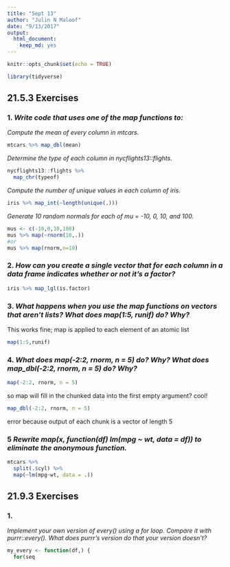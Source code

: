 ```yaml
---
title: "Sept 13"
author: "Julin N Maloof"
date: "9/13/2017"
output: 
  html_document: 
    keep_md: yes
---
```


```r
knitr::opts_chunk$set(echo = TRUE)
```


```r
library(tidyverse)
```

## 21.5.3 Exercises

### 1. _Write code that uses one of the map functions to:_

_Compute the mean of every column in mtcars._

```r
mtcars %>% map_dbl(mean)
```

_Determine the type of each column in nycflights13::flights._

```r
nycflights13::flights %>%
  map_chr(typeof)
```

_Compute the number of unique values in each column of iris._

```r
iris %>% map_int(~length(unique(.)))
```

_Generate 10 random normals for each of $mu$ = -10, 0, 10, and 100._

```r
mus <- c(-10,0,10,100)
mus %>% map(~rnorm(10,.)) 
#or
mus %>% map(rnorm,n=10)
```

### 2. _How can you create a single vector that for each column in a data frame indicates whether or not it’s a factor?_

```r
iris %>% map_lgl(is.factor)
```


### 3. _What happens when you use the map functions on vectors that aren’t lists? What does map(1:5, runif) do? Why?_

This works fine; map is applied to each element of an atomic list

```r
map(1:5,runif)
```

### 4. _What does map(-2:2, rnorm, n = 5) do? Why? What does map_dbl(-2:2, rnorm, n = 5) do? Why?_

```r
map(-2:2, rnorm, n = 5) 
```

so map will fill in the chunked data into the first empty argument?  cool!


```r
map_dbl(-2:2, rnorm, n = 5)
```
error because output of each chunk is a vector of length 5

### 5 _Rewrite map(x, function(df) lm(mpg ~ wt, data = df)) to eliminate the anonymous function._

```r
mtcars %>%
  split(.$cyl) %>%
  map(~lm(mpg~wt, data = .))
```

## 21.9.3 Exercises

### 1.
_Implement your own version of every() using a for loop. Compare it with purrr::every(). What does purrr’s version do that your version doesn’t?_

```r
my_every <- function(df,) {
  for(seq
```

